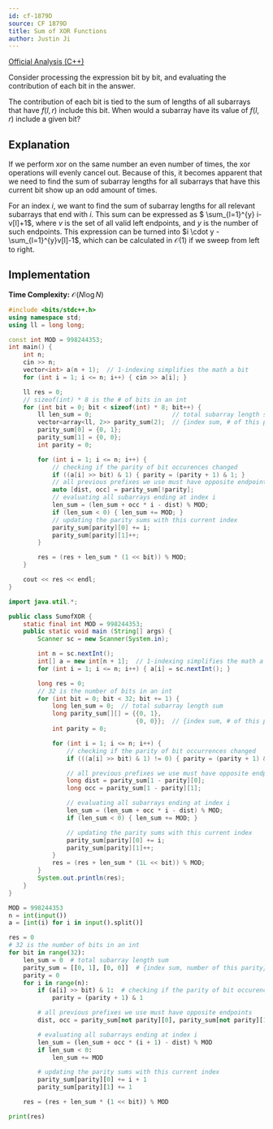 ```yaml
---
id: cf-1879D
source: CF 1879D
title: Sum of XOR Functions
author: Justin Ji
---
```


[Official Analysis (C++)](https://codeforces.com/blog/entry/120773)

<Spoiler title = "Hint 1">

Consider processing the expression bit by bit, and evaluating the contribution
of each bit in the answer.

</Spoiler>

<Spoiler title = "Hint 2">

The contribution of each bit is tied to the sum of lengths of all subarrays that
have $f(l, r)$ include this bit. When would a subarray have its value of
$f(l, r)$ include a given bit?

</Spoiler>

<Spoiler title = "Explanation">

## Explanation

If we perform xor on the same number an even number of times,
the xor operations will evenly cancel out. Because of this, it becomes apparent
that we need to find the sum of subarray lengths for all subarrays that have
this current bit show up an odd amount of times.

For an index $i$, we want to find the sum of subarray lengths for all relevant
subarrays that end with $i$. This sum can be expressed as
$ \sum_{l=1}^{y} i-v[l]+1$, where $v$ is the set of all valid left
endpoints, and $y$ is the number of such endpoints. This expression can be
turned into $i \cdot y - \sum_{l=1}^{y}v[l]-1$, which can be calculated in
$\mathcal{O}(1)$ if we sweep from left to right.

## Implementation

**Time Complexity:** $\mathcal{O}(N\log{N})$

<LanguageSection>
<CPPSection>

```cpp
#include <bits/stdc++.h>
using namespace std;
using ll = long long;

const int MOD = 998244353;
int main() {
	int n;
	cin >> n;
	vector<int> a(n + 1);  // 1-indexing simplifies the math a bit
	for (int i = 1; i <= n; i++) { cin >> a[i]; }

	ll res = 0;
	// sizeof(int) * 8 is the # of bits in an int
	for (int bit = 0; bit < sizeof(int) * 8; bit++) {
		ll len_sum = 0;                      // total subarray length sum
		vector<array<ll, 2>> parity_sum(2);  // {index sum, # of this parity}
		parity_sum[0] = {0, 1};
		parity_sum[1] = {0, 0};
		int parity = 0;

		for (int i = 1; i <= n; i++) {
			// checking if the parity of bit occurences changed
			if ((a[i] >> bit) & 1) { parity = (parity + 1) & 1; }
			// all previous prefixes we use must have opposite endpoints
			auto [dist, occ] = parity_sum[!parity];
			// evaluating all subarrays ending at index i
			len_sum = (len_sum + occ * i - dist) % MOD;
			if (len_sum < 0) { len_sum += MOD; }
			// updating the parity sums with this current index
			parity_sum[parity][0] += i;
			parity_sum[parity][1]++;
		}

		res = (res + len_sum * (1 << bit)) % MOD;
	}

	cout << res << endl;
}
```

</CPPSection>

<JavaSection>

```java
import java.util.*;

public class SumofXOR {
    static final int MOD = 998244353;
    public static void main (String[] args) {
        Scanner sc = new Scanner(System.in);

		int n = sc.nextInt();
		int[] a = new int[n + 1];  // 1-indexing simplifies the math a bit
		for (int i = 1; i <= n; i++) { a[i] = sc.nextInt(); }

		long res = 0;
		// 32 is the number of bits in an int
		for (int bit = 0; bit < 32; bit += 1) {
			long len_sum = 0;  // total subarray length sum
			long parity_sum[][] = {{0, 1},
			                       {0, 0}};  // {index sum, # of this parity}
			int parity = 0;

			for (int i = 1; i <= n; i++) {
				// checking if the parity of bit occurrences changed
				if (((a[i] >> bit) & 1) != 0) { parity = (parity + 1) & 1; }

				// all previous prefixes we use must have opposite endpoints
				long dist = parity_sum[1 - parity][0];
				long occ = parity_sum[1 - parity][1];

				// evaluating all subarrays ending at index i
				len_sum = (len_sum + occ * i - dist) % MOD;
				if (len_sum < 0) { len_sum += MOD; }

				// updating the parity sums with this current index
				parity_sum[parity][0] += i;
				parity_sum[parity][1]++;
			}
			res = (res + len_sum * (1L << bit)) % MOD;
		}
		System.out.println(res);
	}
}
```

</JavaSection>

<Pysection>

```py
MOD = 998244353
n = int(input())
a = [int(i) for i in input().split()]

res = 0
# 32 is the number of bits in an int
for bit in range(32):
	len_sum = 0  # total subarray length sum
	parity_sum = [[0, 1], [0, 0]]  # {index sum, number of this parity}
	parity = 0
	for i in range(n):
		if (a[i] >> bit) & 1:  # checking if the parity of bit occurences changed
			parity = (parity + 1) & 1

		# all previous prefixes we use must have opposite endpoints
		dist, occ = parity_sum[not parity][0], parity_sum[not parity][1]

		# evaluating all subarrays ending at index i
		len_sum = (len_sum + occ * (i + 1) - dist) % MOD
		if len_sum < 0:
			len_sum += MOD

		# updating the parity sums with this current index
		parity_sum[parity][0] += i + 1
		parity_sum[parity][1] += 1

	res = (res + len_sum * (1 << bit)) % MOD

print(res)
```

</Pysection>

</LanguageSection>

</Spoiler>
